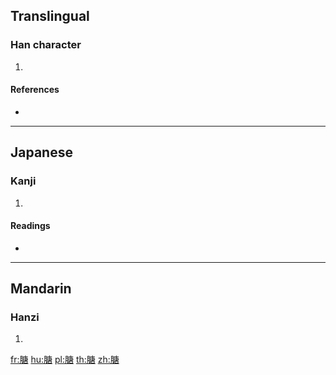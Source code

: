 {{character info/new}}
==Translingual==

===Han character===
{{Han char|rn=130|rad=肉|as=10|sn=14|four=|canj=BILR}}

# {{defn|Han|sort=肉10}}

====References====
* {{Han ref|kx=0990.250|dkj=29760|dj=1443.130|hdz=32104.020|uh=8185|ud=33157}}

----

==Japanese==

===Kanji===
{{ja-kanji|grade=|rs=肉10}}

# {{defn|lang=ja|sort=肉10}}

====Readings====
* {{ja-readings|on=[[とう]] (tō), [[どう]] (dō)|kun=|nanori=}}

----

==Mandarin==

===Hanzi===
{{cmn-hanzi|pin=[[táng]] ([[tang2]])|wg=t'ang<sup>2</sup>}}

# {{defn|lang=cmn|sort=肉10}}

[[fr:膅]]
[[hu:膅]]
[[pl:膅]]
[[th:膅]]
[[zh:膅]]